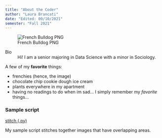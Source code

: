 ```yaml
---
title: "About the Coder"
author: "Laura Brancati"
date: "Edited: 09/10/2021"
semester: "Fall 2021"
---
```


![French Bulldog PNG](https://image.spreadshirtmedia.com/image-server/v1/mp/designs/1009134752,width=178,height=178/french-bulldog-puppy-face.png "frenchie")

Bio
:  Hi! I am a senior majoring in Data Science with a minor in Sociology.

A few of my **favorite** things: 

- frenchies (hence, the image)
- chocolate chip cookie dough ice cream
- plants everywhere in my apartment
- having no readings to do
when im sad... I simply remember my *favorite* things...

### Sample script
[stitch (.py)](scripts/stitch.py)

My sample script stitches together images that have overlapping areas. 